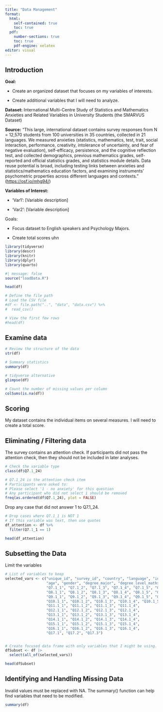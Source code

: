 ```yaml
---
title: "Data Management"
format: 
  html: 
    self-contained: true
    toc: true             
  pdf: 
    number-sections: true 
    toc: true            
    pdf-engine: xelatex   
editor: visual
---
```


## Introduction

**Goal:**

-   Create an organized dataset that focuses on my variables of interests.

-   Create additional variables that I will need to analyze.

**Dataset:** International Multi-Centre Study of Statistics and Mathematics Anxieties and Related Variables in University Students (the SMARVUS Dataset)

**Source:** "This large, international dataset contains survey responses from N = 12,570 students from 100 universities in 35 countries, collected in 21 languages. We measured anxieties (statistics, mathematics, test, trait, social interaction, performance, creativity, intolerance of uncertainty, and fear of negative evaluation), self-efficacy, persistence, and the cognitive reflection test, and collected demographics, previous mathematics grades, self-reported and official statistics grades, and statistics module details. Data reuse potential is broad, including testing links between anxieties and statistics/mathematics education factors, and examining instruments’ psychometric properties across different languages and contexts." (<https://osf.io/mhg94/>)

**Variables of Interest:**

-   'Var1': \[Variable description\]

-   'Var2': \[Variable description\]

Goals:

-   Focus dataset to English speakers and Psychology Majors.

-   Create total scores uhn

```r
library(tidyverse)
library(descr)
library(knitr)
library(dplyr)
library(quarto)
```

```r
#| message: false
source("loadData.R")
```

```r
head(df)
```

```r
# Define the file path
# Load the CSV file
#df <- file.path("..", "data", "data.csv") %>%
#  read_csv()

# View the first few rows
#head(df)
```

## Examine data

```r
# Review the structure of the data
str(df)
```

```r
# Summary statistics
summary(df)
```

```r
# tidyverse alternative
glimpse(df)
```

```r
# Count the number of missing values per column
colSums(is.na(df))
```

## Scoring

My dataset contains the individual items on several measures. I will need to create a total score.

## Eliminating / Filtering data

The survey contains an attention check. If participants did not pass the attention check, then they should not be included in later analyses.

```r
# Check the variable type
class(df$Q7.1_24)
```

```r
# Q7.1_24 is the attention check item
# Participants were asked to:
# Please select '1 - no anxiety' for this question
# Any participant who did not select 1 should be removed
freq(as.ordered(df$Q7.1_24), plot = FALSE)
```

Drop any case that did not answer 1 to Q7.1_24.

```r
# Drop cases where Q7.1_1 is NOT 1
# If this variable was text, then use quotes
df_attention <- df %>%
  filter(Q7.1_1 == 1)

head(df_attention)
```

## Subsetting the Data

Limit the variables

```r
# List of variables to keep
selected_vars <- c("unique_id", "survey_id", "country", "language", "incentive", 
                   "age", "gender", "degree_major", "degree_level_maths",
                   "Q7.1_1", "Q7.1_2", "Q7.1_3", "Q7.1_4", "Q7.1_5", "Q7.1_6", "Q7.1_7", "Q7.1_8", "Q7.1_9", "Q7.1_10",
                   "Q8.1_1", "Q8.1_2", "Q8.1_3", "Q8.1_4", "Q8.1_5", "Q8.1_6", "Q8.1_7", "Q8.1_8", "Q8.1_9", "Q8.1_10",
                   "Q9.1_1", "Q9.1_2", "Q9.1_3", "Q9.1_4", "Q9.1_5", "Q9.1_6", "Q9.1_7", "Q9.1_8", "Q9.1_9", "Q9.1_10",
                   "Q10.1_1", "Q10.1_2", "Q10.1_3", "Q10.1_4", "Q10.1_5",
                   "Q11.1_1", "Q11.1_2", "Q11.1_3", "Q11.1_4",
                   "Q12.1_1", "Q12.1_2", "Q12.1_3", "Q12.1_4",
                   "Q13.1_1", "Q13.1_2", "Q13.1_3", "Q13.1_4",
                   "Q14.1_1", "Q14.1_2", "Q14.1_3", "Q14.1_4",
                   "Q15.1_1", "Q15.1_2", "Q15.1_3", "Q15.1_4",
                   "Q16.1_1", "Q16.1_2", "Q16.1_3", "Q16.1_4",
                   "Q17.1", "Q17.2", "Q17.3")


# Create focused data frame with only variables that I might be using.
dfSubset <- df |>
  select(all_of(selected_vars))

head(dfSubset)
```

## Identifying and Handling Missing Data

Invalid values must be replaced with NA. The summary() function can help find variables that need to be modified.

```r
summary(df)
```
